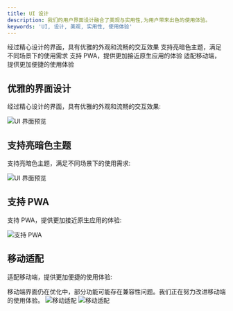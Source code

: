 ```yaml
---
title: UI 设计
description: 我们的用户界面设计融合了美观与实用性,为用户带来出色的使用体验。
keywords: 'UI, 设计, 美观, 实用性, 使用体验'
---
```




<CardGroup cols={2}>
  <Card title="优雅界面" icon="palette">
    经过精心设计的界面，具有优雅的外观和流畅的交互效果
  </Card>
  <Card title="主题支持" icon="moon">
    支持亮暗色主题，满足不同场景下的使用需求
  </Card>
  <Card title="PWA 支持" icon="mobile">
    支持 PWA，提供更加接近原生应用的体验
  </Card>
  <Card title="移动适配" icon="mobile">
    适配移动端，提供更加便捷的使用体验
  </Card>
</CardGroup>

## 优雅的界面设计

经过精心设计的界面，具有优雅的外观和流畅的交互效果:

<Frame>
  <img 
    src="https://oss.vidol.chat/assets/64672af6bfb7a9100cd03d7aaa8e1299.webp" 
    alt="UI 界面预览"
  />
</Frame>

## 支持亮暗色主题

支持亮暗色主题，满足不同场景下的使用需求:

<Frame>
  <img 
    src="https://oss.vidol.chat/docs/2024/11/8bff962b07daa4c8a69233fa9465aef5.png" 
    alt="UI 界面预览"
  />
</Frame>

## 支持 PWA

支持 PWA，提供更加接近原生应用的体验:

<Frame>
  <img 
    src="https://oss.vidol.chat/docs/2024/11/31a33f5a8f3a53a5bd4687f6393f2605.png" 
    alt="支持 PWA"
  />
</Frame>

## 移动适配

适配移动端，提供更加便捷的使用体验: 

<Warning>
  移动端界面仍在优化中，部分功能可能存在兼容性问题。我们正在努力改进移动端的使用体验。
</Warning>


<Frame>
  <img 
    src="https://oss.vidol.chat/docs/2024/11/343cb3215fbbb61e814288366856601f.png" 
    alt="移动适配"
  />  
  <img 
    src="https://oss.vidol.chat/docs/2024/11/352368c4cd1c81a3184bea72ad8aa4e3.png" 
    alt="移动适配"
  />
</Frame>

